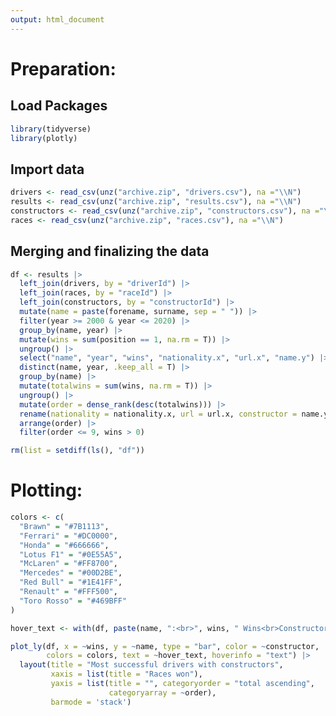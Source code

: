 ```yaml
---
output: html_document
---
```


# Preparation:

## Load Packages

```r
library(tidyverse)
library(plotly)
```

## Import data

```r
drivers <- read_csv(unz("archive.zip", "drivers.csv"), na ="\\N")
results <- read_csv(unz("archive.zip", "results.csv"), na ="\\N")
constructors <- read_csv(unz("archive.zip", "constructors.csv"), na ="\\N")
races <- read_csv(unz("archive.zip", "races.csv"), na ="\\N")
```

## Merging and finalizing the data

```r
df <- results |> 
  left_join(drivers, by = "driverId") |> 
  left_join(races, by = "raceId") |> 
  left_join(constructors, by = "constructorId") |> 
  mutate(name = paste(forename, surname, sep = " ")) |>
  filter(year >= 2000 & year <= 2020) |> 
  group_by(name, year) |> 
  mutate(wins = sum(position == 1, na.rm = T)) |> 
  ungroup() |> 
  select("name", "year", "wins", "nationality.x", "url.x", "name.y") |> 
  distinct(name, year, .keep_all = T) |> 
  group_by(name) |> 
  mutate(totalwins = sum(wins, na.rm = T)) |>  
  ungroup() |> 
  mutate(order = dense_rank(desc(totalwins))) |> 
  rename(nationality = nationality.x, url = url.x, constructor = name.y) |> 
  arrange(order) |> 
  filter(order <= 9, wins > 0)  

rm(list = setdiff(ls(), "df"))
```

# Plotting:

```r

colors <- c(
  "Brawn" = "#7B1113",   
  "Ferrari" = "#DC0000", 
  "Honda" = "#666666",  
  "Lotus F1" = "#0E55A5", 
  "McLaren" = "#FF8700", 
  "Mercedes" = "#00D2BE",
  "Red Bull" = "#1E41FF",
  "Renault" = "#FFF500", 
  "Toro Rosso" = "#469BFF"
)

hover_text <- with(df, paste(name, ":<br>", wins, " Wins<br>Constructor: ", constructor, "<br>Year :", year))

plot_ly(df, x = ~wins, y = ~name, type = "bar", color = ~constructor, 
        colors = colors, text = ~hover_text, hoverinfo = "text") |> 
  layout(title = "Most successful drivers with constructors", 
         xaxis = list(title = "Races won"),
         yaxis = list(title = "", categoryorder = "total ascending", 
                      categoryarray = ~order), 
         barmode = 'stack')

```